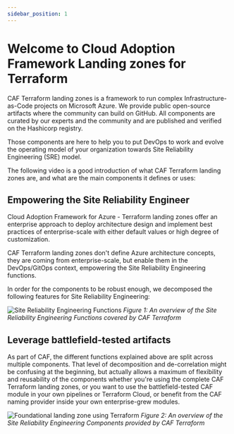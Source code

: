 ```yaml
---
sidebar_position: 1
---
```


# Welcome to Cloud Adoption Framework Landing zones for Terraform

CAF Terraform landing zones is a framework to run complex Infrastructure-as-Code projects on Microsoft Azure. We provide public open-source artifacts where the community can build on GitHub. All components are curated by our experts and the community and are published and verified on the Hashicorp registry.

Those components are here to help you to put DevOps to work and evolve the operating model of your organization towards Site Reliability Engineering (SRE) model.

The following video is a good introduction of what CAF Terraform landing zones are, and what are the main components it defines or uses:

<ReactPlayer playing controls url='https://www.youtube.com/embed/FlQ17u4NNts' />

## Empowering the Site Reliability Engineer

Cloud Adoption Framework for Azure - Terraform landing zones offer an enterprise approach to deploy architecture design and implement best practices of enterprise-scale with either default values or high degree of customization.

CAF Terraform landing zones don't define Azure architecture concepts, they are coming from enterprise-scale, but enable them in the DevOps/GitOps context, empowering the Site Reliability Engineering functions.

In order for the components to be robust enough, we decomposed the following features for Site Reliability Engineering:

![Site Reliability Engineering Functions](../static/img/landingzones/terraform-sre-functions.png)
*Figure 1: An overview of the Site Reliability Engineering Functions covered by CAF Terraform*

## Leverage battlefield-tested artifacts

As part of CAF, the different functions explained above are split across multiple components. That level of decomposition and de-correlation might be confusing at the beginning, but actually allows a maximum of flexibility and reusability of the components whether you're using the complete CAF Terraform landing zones, or you want to use the battlefield-tested CAF module in your own pipelines or Terraform Cloud, or benefit from the CAF naming provider inside your own enterprise-grew modules.  

![Foundational landing zone using Terraform](../static/img/landingzones/terraform-sre-components.png)
*Figure 2: An overview of the Site Reliability Engineering Components provided by CAF Terraform*